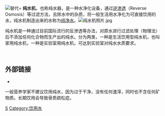 {{unreferenced|time=2015-07-24T04:56:34+00:00}}
[[File:Osmossia.gif|替代=]]
'''纯水机'''，也称纯水器，是一种水净化设备，通过[[逆渗透|逆渗透]]（Reverse Osmosis）等过滤方法，去除水中的杂质，将一般生活用水净化为可直接饮用的水，纯水机制造出来的水称为[[纯净水|纯净水]]。[[File:纯水机照片.jpg|thumb]]

纯水机是一种通过目前国际流行的反渗透等办法，对原水进行过滤处理（物理法）后不添加任何化合物而生产出的纯水。分为两类，一种是生活饮用型纯水机，也叫家用纯水机，一种是实验室用纯水机，可达到实验室对纯水水质要求。

<br />

== 外部链接 ==

* {{cite web|title=纯水机|url=http://www.sc-woter.com/}}

一般营养学家不建议饮用纯水，因为过于干净，没有任何渣滓，同时也不含任何矿物质。长期饮用会导致骨质疏松症。
[[Category:水处理|S]]
[[Category:饮用水|Category:饮用水]]